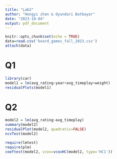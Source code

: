 ```yaml
---
title: "Lab2"
author: "Hongyi zhan & Oyundari Batbayar"
date: "2023-10-04"
output: pdf_document
---
```


```r
knitr::opts_chunk$set(echo = TRUE)
data=read.csv('board_games_fall_2023.csv')
attach(data)
```

# Q1

```r
library(car)
model1 = lm(avg_rating~year+avg_timeplay+weight)
residualPlots(model1)
```

# Q2

```r
model2 = lm(avg_rating~avg_timeplay)
summary(model2)
residualPlot(model2, quadratic=FALSE)
ncvTest(model2)
```

```r
require(lmtest)
require(plm)
coeftest(model2, vcov=vcovHC(model2, type='HC1'))
```